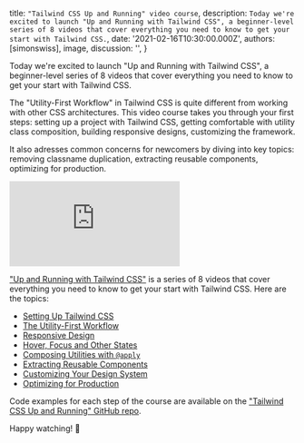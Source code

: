 
  title: `"Tailwind CSS Up and Running" video course`,
  description: `Today we're excited to launch "Up and Running with Tailwind CSS", a beginner-level series of 8 videos that cover everything you need to know to get your start with Tailwind CSS.`,
  date: '2021-02-16T10:30:00.000Z',
  authors: [simonswiss],
  image,
  discussion: '',
}

<!--excerpt-->

Today we're excited to launch "Up and Running with Tailwind CSS", a beginner-level series of 8 videos that cover everything you need to know to get your start with Tailwind CSS.

<!--/excerpt-->

The "Utility-First Workflow" in Tailwind CSS is quite different from working with other CSS architectures. This video course takes you through your first steps: setting up a project with Tailwind CSS, getting comfortable with utility class composition, building responsive designs, customizing the framework.

It also adresses common concerns for newcomers by diving into key topics: removing classname duplication, extracting reusable components, optimizing for production.

<div className="relative pb-9/16">
  <iframe
    className="absolute inset-0 h-full w-full"
    src="https://www.youtube.com/embed/qYgogv4R8zg"
    frameBorder="0"
    allow="accelerometer; autoplay; clipboard-write; encrypted-media; gyroscope; picture-in-picture"
    allowFullScreen
  ></iframe>
</div>

["Up and Running with Tailwind CSS"](#) is a series of 8 videos that cover everything you need to know to get your start with Tailwind CSS. Here are the topics:

- [Setting Up Tailwind CSS](https://www.youtube.com/watch?v=qYgogv4R8zg)
- [The Utility-First Workflow](https://www.youtube.com/watch?v=UvF56fPGVt4)
- [Responsive Design](https://www.youtube.com/watch?v=hX1zUdj4Dw4)
- [Hover, Focus and Other States](://www.youtube.com/watch?v=5_BPDve5-3M)
- [Composing Utilities with `@apply`](https://www.youtube.com/watch?v=TrftauE2Vyk)
- [Extracting Reusable Components](://www.youtube.com/watch?v=v-mkUxhaFVA)
- [Customizing Your Design System](https://www.youtube.com/watch?v=0l0Gx8gWPHk)
- [Optimizing for Production](https://www.youtube.com/watch?v=HZn2LtBT59w)

Code examples for each step of the course are available on the ["Tailwind CSS Up and Running" GitHub repo](https://github.com/tailwindlabs/tailwindcss-up-and-running).

Happy watching! 🎉
